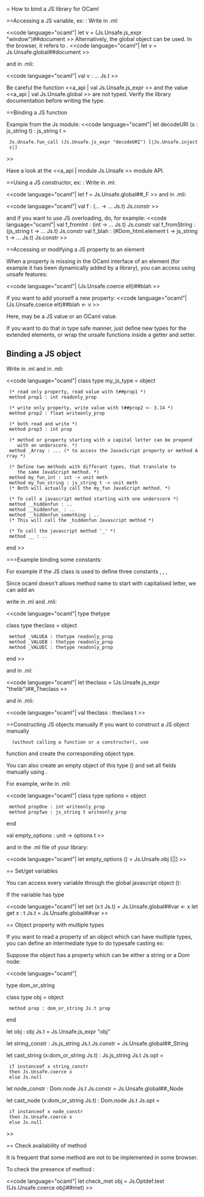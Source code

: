 = How to bind a JS library for OCaml

==Accessing a JS variable, ex: {{{document}}}:
Write in .ml:

<<code language="ocaml"|
let v = (Js.Unsafe.js_expr "window")##document
>>
Alternatively, the global object can be used. In the browser, it refers to {{{window}}}.
<<code language="ocaml"|
let v = Js.Unsafe.global##document
>>

and in .mli:

<<code language="ocaml"|
val v : ... Js.t
>>

Be careful the function <<a_api | val Js.Unsafe.js_expr >>
and the value <<a_api | val Js.Unsafe.global >> are not typed.
Verify the library documentation before writing the type.

==Binding a JS function

Example from the Js module:
<<code language="ocaml"|
let decodeURI (s : js_string t) : js_string t =
  Js.Unsafe.fun_call (Js.Unsafe.js_expr "decodeURI") [|Js.Unsafe.inject s|]
>>

Have a look at the <<a_api | module Js.Unsafe >> module API.

==Using a JS constructor, ex: {{{F}}}:
Write in .ml:

<<code language="ocaml"|
let f = Js.Unsafe.global##_F
>>
and in .mli:

<<code language="ocaml"|
val f : (... -> ... Js.t) Js.constr
>>

and if you want to use JS overloading, do, for example:
<<code language="ocaml"|
val f_fromInt : (int -> ... Js.t) Js.constr
val f_fromString : (js_string t -> ... Js.t) Js.constr
val f_blah : (#Dom_html.element t -> js_string t -> ... Js.t) Js.constr
>>

==Accessing or modifying a JS property to an element

When a property is missing in the OCaml interface of an element (for example
it has been dynamically added by a library), you can access using unsafe
features:

<<code language="ocaml"|
(Js.Unsafe.coerce elt)##blah
>>

If you want to add yourself a new property:
<<code language="ocaml"|
(Js.Unsafe.coerce elt)##blah <- v
>>

Here, {{{v}}} may be a JS value or an OCaml value.

If you want to do that in type safe manner, just define new types for the
extended elements, or wrap the unsafe functions inside a getter and setter.

== Binding a JS object ==

Write in .ml and in .mli:

<<code language="ocaml"|
class type my_js_type = object

  (* read only property, read value with t##prop1 *)
  method prop1 : int readonly_prop

  (* write only property, write value with t##prop2 <- 3.14 *)
  method prop2 : float writeonly_prop

  (* both read and write *)
  method prop3 : int prop

  (* method or property starting with a capital letter can be prepend
     with an underscore. *)
  method _Array : ... (* to access the JavasScript property or method Array *)

  (* Define two methods with differant types, that translate to
     the same JavaScript method. *)
  method my_fun_int : int -> unit meth
  method my_fun_string : js_string t -> unit meth
  (* Both will actually call the my_fun JavaScript method. *)

  (* To call a javascript method starting with one underscore *)
  method __hiddenfun : ..
  method __hiddenfun_ : ..
  method __hiddenfun_something : ..
  (* This will call the _hiddenfun Javascript method *)

  (* To call the javascript method '_' *)
  method __ : ..
end
>>

===Example binding some constants:

For example if the JS class is used to define three constants {{{thelib.Theclass.VALUEA}}}, {{{thelib.Theclass.VALUEB}}}, {{{thelib.Theclass.VALUEC}}},

Since ocaml doesn't allows method name to start with capitalised letter, we can add an {{{_}}}

write in .ml and .mli:

<<code language="ocaml"|
type thetype

class type theclass = object
  method _VALUEA : thetype readonly_prop
  method _VALUEB : thetype readonly_prop
  method _VALUEC : thetype readonly_prop
end
>>

and in .ml:

<<code language="ocaml"|
let theclass = (Js.Unsafe.js_expr "thelib")##_Theclass
>>

and in .mli:

<<code language="ocaml"|
val theclass : theclass t
>>

==Constructing JS objects manually
If you want to construct a JS object manually
   (without calling a function or a constructor), use
function {{{Js.Unsafe.obj}}}
and create the corresponding object type.

You can also create an empty object of this type ({{{Js.Unsafe.obj [||]}}})
and set all fields manually using {{{o##prop <- ...}}}.

For example, write in .mli:

<<code language="ocaml"|
class type options = object
  method propOne : int writeonly_prop
  method propTwo : js_string t writeonly_prop
end

val empty_options : unit -> options t
>>

and in the .ml file of your library:

<<code language="ocaml"|
let empty_options () = Js.Unsafe.obj [||]
>>

== Set/get variables

You can access every variable through the global javascript object ({{{window}}}):

If the variable {{{var}}} has type {{{t Js.t}}}

<<code language="ocaml"|
let set (x:t Js.t) = Js.Unsafe.global##var <- x
let get x : t Js.t = Js.Unsafe.global##var
>>

== Object property with multiple types

If you want to read a property of an object which can have multiple types, you can define an intermediate type to do typesafe casting ex:

Suppose the object {{{obj}}} has a property {{{prop}}} which can be either a string or a Dom node:

<<code language="ocaml"|

type dom_or_string

class type obj = object
  method prop : dom_or_string Js.t prop
end

let obj : obj Js.t = Js.Unsafe.js_expr "obj"

let string_constr : Js.js_string Js.t Js.constr = Js.Unsafe.global##_String

let cast_string (x:dom_or_string Js.t) : Js.js_string Js.t Js.opt =
  if instanceof x string_constr
  then Js.Unsafe.coerce x
  else Js.null

let node_constr : Dom.node Js.t Js.constr = Js.Unsafe.global##_Node

let cast_node (x:dom_or_string Js.t) : Dom.node Js.t Js.opt =
  if instanceof x node_constr
  then Js.Unsafe.coerce x
  else Js.null

>>

== Check availability of method

It is frequent that some method are not to be implemented in some browser.

To check the presence of method {{{met}}}:

<<code language="ocaml"|
let check_met obj = Js.Optdef.test ((Js.Unsafe.coerce obj)##met)
>>
